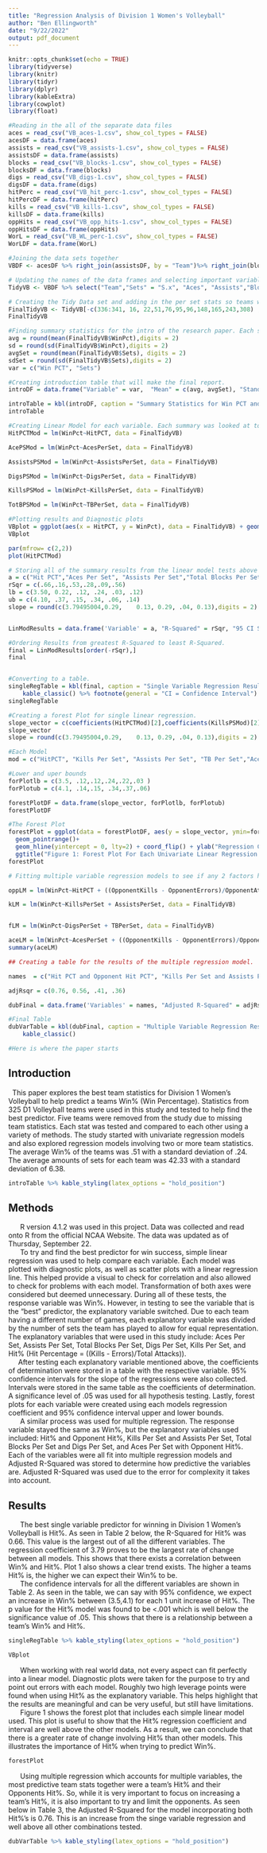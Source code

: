 ```yaml
---
title: "Regression Analysis of Division 1 Women's Volleyball"
author: "Ben Ellingworth"
date: "9/22/2022"
output: pdf_document
---
```


```r
knitr::opts_chunk$set(echo = TRUE)
library(tidyverse)
library(knitr)
library(tidyr)
library(dplyr)
library(kableExtra)
library(cowplot)
library(float)
```

```r
#Reading in the all of the separate data files
aces = read_csv("VB_aces-1.csv", show_col_types = FALSE)
acesDF = data.frame(aces)
assists = read_csv("VB_assists-1.csv", show_col_types = FALSE)
assistsDF = data.frame(assists)
blocks = read_csv("VB_blocks-1.csv", show_col_types = FALSE)
blocksDF = data.frame(blocks)
digs = read_csv("VB_digs-1.csv", show_col_types = FALSE)
digsDF = data.frame(digs)
hitPerc = read_csv("VB_hit_perc-1.csv", show_col_types = FALSE)
hitPercDF = data.frame(hitPerc)
kills = read_csv("VB_kills-1.csv", show_col_types = FALSE)
killsDF = data.frame(kills)
oppHits = read_csv("VB_opp_hits-1.csv", show_col_types = FALSE)
oppHitsDF = data.frame(oppHits)
WorL = read_csv("VB_WL_perc-1.csv", show_col_types = FALSE)
WorLDF = data.frame(WorL)

#Joining the data sets together
VBDF <- acesDF %>% right_join(assistsDF, by = "Team")%>% right_join(blocksDF, by = "Team")%>% right_join(digsDF, by = "Team") %>% right_join(hitPercDF, by = "Team")%>% right_join(killsDF, by = "Team") %>% right_join(oppHitsDF, by = "Team") %>% right_join(WorLDF, by = "Team")

# Updating the names of the data frames and selecting important variables.
TidyVB <- VBDF %>% select("Team","Sets" = "S.x", "Aces", "Assists","Block Solos" = "Block.Solos","BlockAssists" = "Block.Assists","TotalBlocks" = "TB", "Digs", "Kills" = "Kills.y","Errors","TotalAttacks" = "Total.Attacks", "OpponentKills" = "Opp.Kills", "OpponentErrors" = "Opp.Errors", "OpponentAttacks" = "Opp.Attacks", "Wins" = "W", "Losses" = "L")

```
```r
# Creating the Tidy Data set and adding in the per set stats so teams who have played more games are even with the other teams and don't have more weight. 
FinalTidyVB <- TidyVB[-c(336:341, 16, 22,51,76,95,96,148,165,243,308) ,] %>% mutate("WinPct" = Wins/(Wins + Losses), "HitPCT" = ((Kills - Errors)/TotalAttacks), "AcesPerSet" = Aces/Sets, "AssistsPerSet" = Assists/Sets, "DigsPerSet" = Digs/Sets, "KillsPerSet" = Kills/Sets, "TBPerSet" = TotalBlocks/Sets)
FinalTidyVB

#Finding summary statistics for the intro of the research paper. Each stat is rounded to 2 decimal places. 
avg = round(mean(FinalTidyVB$WinPct),digits = 2)
sd = round(sd(FinalTidyVB$WinPct),digits = 2)
avgSet = round(mean(FinalTidyVB$Sets), digits = 2)
sdSet = round(sd(FinalTidyVB$Sets),digits = 2)
var = c("Win PCT", "Sets")

#Creating introduction table that will make the final report. 
introDF = data.frame("Variable" = var,  "Mean" = c(avg, avgSet), "Standard Deviation" = c(sd,sdSet), check.names = FALSE)

introTable = kbl(introDF, caption = "Summary Statistics for Win PCT and Sets of D1 Volleyball Teams") %>% kable_classic()
introTable
```

```r
#Creating Linear Model for each variable. Each summary was looked at to find the most predictive single variable stat that led to a greater increase in win percentage. I used the summary and confint functions to get the information used in the table for the results. 
HitPCTMod = lm(WinPct~HitPCT, data = FinalTidyVB)

AcePSMod = lm(WinPct~AcesPerSet, data = FinalTidyVB)

AssistsPSMod = lm(WinPct~AssistsPerSet, data = FinalTidyVB)

DigsPSMod = lm(WinPct~DigsPerSet, data = FinalTidyVB)

KillsPSMod = lm(WinPct~KillsPerSet, data = FinalTidyVB)

TotBPSMod = lm(WinPct~TBPerSet, data = FinalTidyVB)

```

```r
#Plotting results and Diagnostic plots
VBplot = ggplot(aes(x = HitPCT, y = WinPct), data = FinalTidyVB) + geom_point() + geom_smooth(method = "lm", se = FALSE) + ylab("Win Percentage") + xlab("Hit Percentage") + ggtitle("Plot 1: Simple Regression Plot")
VBplot

par(mfrow= c(2,2))
plot(HitPCTMod)


```



```r
# Storing all of the summary results from the linear model tests above to compare which is the most predictive. 
a = c("Hit PCT","Aces Per Set", "Assists Per Set","Total Blocks Per Set" , "Digs Per Set", "Kills Per Set")
rSqr = c(.66,.16,.53,.28,.09,.56)
lb = c(3.50, 0.22, .12, .24, .03, .12)
ub = c(4.10, .37, .15, .34, .06, .14)
slope = round(c(3.79495004,0.29,    0.13, 0.29, .04, 0.13),digits = 2)


LinModResults = data.frame('Variable' = a, "R-Squared" = rSqr, "95 CI Slope Lower Bound" = (lb),"Regression Coeffecient" = slope, "95 CI Slope Upper Bound" = ub, check.names = FALSE)

#Ordering Results from greatest R-Squared to least R-Squared.
final = LinModResults[order(-rSqr),]
final


#Converting to a table. 
singleRegTable = kbl(final, caption = "Single Variable Regression Results") %>%
    kable_classic() %>% footnote(general = "CI = Confidence Interval")
singleRegTable
```

```r
#Creating a forest Plot for single linear regression. 
slope_vector = c(coefficients(HitPCTMod)[2],coefficients(KillsPSMod)[2],coefficients(AssistsPSMod)[2],coefficients(TotBPSMod)[2],coefficients(AcePSMod)[2],coefficients(DigsPSMod)[2])
slope_vector
slope = round(c(3.79495004,0.29,    0.13, 0.29, .04, 0.13),digits = 2)

#Each Model
mod = c("HitPCT", "Kills Per Set", "Assists Per Set", "TB Per Set","Aces Per Set", "Digs Per Set")

#Lower and uper bounds
forPlotlb = c(3.5, .12,.12,.24,.22,.03 )
forPlotub = c(4.1, .14,.15, .34,.37,.06)

forestPlotDF = data.frame(slope_vector, forPlotlb, forPlotub)
forestPlotDF

#The Forest Plot
forestPlot = ggplot(data = forestPlotDF, aes(y = slope_vector, ymin=forPlotlb,ymax = forPlotub, x =mod )) +
  geom_pointrange()+
  geom_hline(yintercept = 0, lty=2) + coord_flip() + ylab("Regression Coefficient") + xlab("Model") +
  ggtitle("Figure 1: Forest Plot For Each Univariate Linear Regression Model")
forestPlot
```


```r
# Fitting multiple variable regression models to see if any 2 factors help better represent winning.Used Summary function to get info used in table in results. 

oppLM = lm(WinPct~HitPCT + ((OpponentKills - OpponentErrors)/OpponentAttacks), data = FinalTidyVB)

kLM = lm(WinPct~KillsPerSet + AssistsPerSet, data = FinalTidyVB)


fLM = lm(WinPct~DigsPerSet + TBPerSet, data = FinalTidyVB)

aceLM = lm(WinPct~AcesPerSet + ((OpponentKills - OpponentErrors)/OpponentAttacks), data = FinalTidyVB)
summary(aceLM)

```



```r
## Creating a table for the results of the multiple regression model. 

names  = c("Hit PCT and Opponent Hit PCT", "Kills Per Set and Assists Per Set", "Aces Per Set and Opponent Hit PCT", "Total Blocks Per Set and Digs Per Set")

adjRsqr = c(0.76, 0.56, .41, .36)

dubFinal = data.frame('Variables' = names, "Adjusted R-Squared" = adjRsqr,  check.names = FALSE)

#Final Table
dubVarTable = kbl(dubFinal, caption = "Multiple Variable Regression Results") %>%
    kable_classic()

#Here is where the paper starts 
```

## Introduction
|   This paper explores the best team statistics for Division 1 Women's Volleyball to help predict a teams Win% (Win Percentage). Statistics from 325 D1 Volleyball teams were used in this study and tested to help find the best predictor. Five teams were removed from the study due to missing team statistics. Each stat was tested and compared to each other using a variety of methods. The study started with univariate regression models and also explored regression models involving two or more team statistics. The average Win% of the teams was .51 with a standard deviation of .24. The average amounts of sets for each team was 42.33 with a standard deviation of 6.38.

```r
introTable %>% kable_styling(latex_options = "hold_position")
```

## Methods
|       R version 4.1.2 was used in this project. Data was collected and read onto R from the official NCAA Website. The data was updated as of Thursday, September 22.  
|       To try and find the best predictor for win success, simple linear regression was used to help compare each variable. Each model was plotted with diagnostic plots, as well as scatter plots with a linear regression line. This helped provide a visual to check for correlation and also allowed to check for problems with each model. Transformation of both axes were considered but deemed unnecessary. During all of these tests, the response variable was Win%. However, in testing to see the variable that is the "best" predictor, the explanatory variable switched. Due to each team having a different number of games, each explanatory variable was divided by the number of sets the team has played to allow for equal representation. The explanatory variables that were used in this study include: Aces Per Set, Assists Per Set, Total Blocks Per Set, Digs Per Set, Kills Per Set, and Hit% (Hit Percentage = ((Kills - Errors)/Total Attacks)). 
|      After testing each explanatory variable mentioned above, the coefficients of determination were stored in a table with the respective variable. 95% confidence intervals for the slope of the regressions were also collected. Intervals were stored in the same table as the coefficients of determination. A significance level of .05 was used for all hypothesis testing. Lastly, forest plots for each variable were created using each models regression coefficient and 95% confidence interval upper and lower bounds. 
|       A similar process was used for multiple regression. The response variable stayed the same as Win%, but the explanatory variables used included: Hit% and Opponent Hit%, Kills Per Set and Assists Per Set, Total Blocks Per Set and Digs Per Set, and Aces Per Set with Opponent Hit%. Each of the variables were all fit into multiple regression models and Adjusted R-Squared was stored to determine how predictive the variables are. Adjusted R-Squared was used due to the error for complexity it takes into account.

## Results
|       The best single variable predictor for winning in Division 1 Women's Volleyball is Hit%. As seen in Table 2 below, the R-Squared for Hit% was 0.66. This value is the largest out of all the different variables. The regression coefficient of 3.79 proves to be the largest rate of change between all models. This shows that there exists a correlation between Win% and Hit%. Plot 1 also shows a clear trend exists. The higher a teams Hit% is, the higher we can expect their Win% to be. 
|       The confidence intervals for all the different variables are shown in Table 2. As seen in the table, we can say with 95% confidence, we expect an increase in Win% between (3.5,4.1) for each 1 unit increase of Hit%. The p value for the Hit% model was found to be <.001 which is well below the significance value of .05. This shows that there is a relationship between a team's Win% and Hit%.

```r
singleRegTable %>% kable_styling(latex_options = "hold_position")
```

```r
VBplot
```

|       When working with real world data, not every aspect can fit perfectly into a linear model. Diagnostic plots were taken for the purpose to try and point out errors with each model. Roughly two high leverage points were found when using Hit% as the explanatory variable. This helps highlight that the results are meaningful and can be very useful, but still have limitations. 
|       Figure 1 shows the forest plot that includes each simple linear model used. This plot is useful to show that the Hit% regression coefficient and interval are well above the other models. As a result, we can conclude that there is a greater rate of change involving Hit% than other models. This illustrates the importance of Hit% when trying to predict Win%.



```r
forestPlot
```

|       Using multiple regression which accounts for multiple variables, the most predictive team stats together were a team's Hit% and their Opponents Hit%. So, while it is very important to focus on increasing a team's Hit%, it is also important to try and limit the opponents. As seen below in Table 3, the Adjusted R-Squared for the model incorporating both Hit%'s is 0.76. This is an increase from the singe variable regression and well above all other combinations tested. 


```r
dubVarTable %>% kable_styling(latex_options = "hold_position")
```

